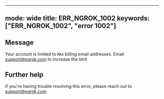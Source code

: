 
---
mode: wide
title: ERR_NGROK_1002
keywords: ["ERR_NGROK_1002", "error 1002"]
---

## Message
Your account is limited to `MAX` billing email addresses. Email support@ngrok.com to increase the limit




## Further help
If you're having trouble resolving this error, please reach out to [support@ngrok.com](mailto:support@ngrok.com?subject=Help%20with%20ERR_NGROK_1002)

